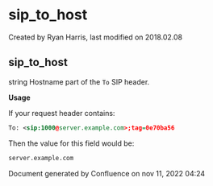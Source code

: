 
# sip_to_host 

 Created by  Ryan Harris, last modified on 2018.02.08

## sip_to_host

string Hostname part of the `To` SIP header.

**Usage**

If your request header contains:

```xml
To: <sip:1000@server.example.com>;tag=0e70ba56
```

Then the value for this field would be:

```xml
server.example.com
```

Document generated by Confluence on nov 11, 2022 04:24
